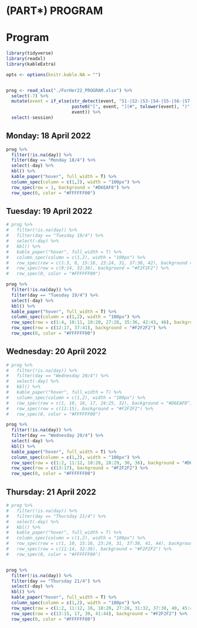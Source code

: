 # (PART\*) PROGRAM {-}

# Program {.unnumbered}


```r

library(tidyverse)
library(readxl)
library(kableExtra)

opts <- options(knitr.kable.NA = "")


prog <- read_xlsx("./ForHer22_PROGRAM.xlsx") %>%
  select(-7) %>%
  mutate(event = if_else(str_detect(event, "S1-|S2-|S3-|S4-|S5-|S6-|S7-"),
                         paste0("[", event, "](#", tolower(event), ")"),
                         event)) %>% 
  select(-session)

```

## Monday: 18 April 2022 {.unnumbered}


```r
prog %>% 
  filter(!is.na(day)) %>%
  filter(day == "Monday 18/4") %>% 
  select(-day) %>% 
  kbl() %>%
  kable_paper("hover", full_width = T) %>%
  column_spec(column = c(1,2), width = "100px") %>% 
  row_spec(row = 1, background = "#D6EAF8") %>% 
  row_spec(0, color = "#FFFFFF00")

```


## Tuesday: 19 April 2022 {.unnumbered}

```r
# prog %>%
#   filter(!is.na(day)) %>%
#   filter(day == "Tuesday 19/4") %>%
#   select(-day) %>%
#   kbl() %>%
#   kable_paper("hover", full_width = T) %>%
#   column_spec(column = c(1,2), width = "100px") %>%
#   row_spec(row = c(1:3, 8, 15:16, 23:24, 31, 37:38, 42), background = "#D6EAF8") %>%
#   row_spec(row = c(9:14, 32:36), background = "#F2F2F2") %>% 
#   row_spec(0, color = "#FFFFFF00")

prog %>%
  filter(!is.na(day)) %>%
  filter(day == "Tuesday 19/4") %>%
  select(-day) %>%
  kbl() %>%
  kable_paper("hover", full_width = T) %>%
  column_spec(column = c(1,2), width = "100px") %>%
  row_spec(row = c(1:4, 10:11, 18:20, 27:28, 35:36, 42:43, 46), background = "#D6EAF8") %>%
  row_spec(row = c(12:17, 37:41), background = "#F2F2F2") %>% 
  row_spec(0, color = "#FFFFFF00")


```


## Wednesday: 20 April 2022 {.unnumbered}

```r
# prog %>% 
#   filter(!is.na(day)) %>%
#   filter(day == "Wednesday 20/4") %>% 
#   select(-day) %>% 
#   kbl() %>%
#   kable_paper("hover", full_width = T) %>% 
#   column_spec(column = c(1,2), width = "100px") %>% 
#   row_spec(row = c(1, 10, 16, 17, 24:25, 32), background = "#D6EAF8") %>% 
#   row_spec(row = c(11:15), background = "#F2F2F2") %>% 
#   row_spec(0, color = "#FFFFFF00")

prog %>% 
  filter(!is.na(day)) %>%
  filter(day == "Wednesday 20/4") %>% 
  select(-day) %>% 
  kbl() %>%
  kable_paper("hover", full_width = T) %>% 
  column_spec(column = c(1,2), width = "100px") %>% 
  row_spec(row = c(1:2, 11:12, 18:20, 28:29, 30, 36), background = "#D6EAF8") %>% 
  row_spec(row = c(13:17), background = "#F2F2F2") %>% 
  row_spec(0, color = "#FFFFFF00")

```


## Thursday: 21 April 2022 {.unnumbered}

```r
# prog %>% 
#   filter(!is.na(day)) %>%
#   filter(day == "Thursday 21/4") %>%
#   select(-day) %>% 
#   kbl() %>%
#   kable_paper("hover", full_width = T) %>% 
#   column_spec(column = c(1,2), width = "100px") %>% 
#   row_spec(row = c(1, 10, 15:16, 23:24, 31, 37:38, 41, 44), background = "#D6EAF8") %>% 
#   row_spec(row = c(11:14, 32:36), background = "#F2F2F2") %>% 
#   row_spec(0, color = "#FFFFFF00")


prog %>% 
  filter(!is.na(day)) %>%
  filter(day == "Thursday 21/4") %>%
  select(-day) %>% 
  kbl() %>%
  kable_paper("hover", full_width = T) %>% 
  column_spec(column = c(1,2), width = "100px") %>% 
  row_spec(row = c(1:2, 11:12, 16, 18:20, 27:28, 31:32, 37:38, 40, 45:46, 49, 52), background = "#D6EAF8") %>% 
  row_spec(row = c(13:15, 17, 39, 41:44), background = "#F2F2F2") %>% 
  row_spec(0, color = "#FFFFFF00")
```

